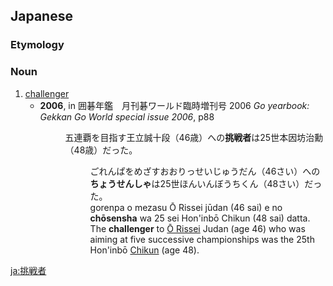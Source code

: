 ==Japanese==
{{ja-kanjitab|ちょう|せん|しゃ|yomi=o}}

===Etymology===
{{suffix|挑戦|者|lang=ja|sort=ちょうせんしゃ}}

===Noun===
{{ja-noun|ちょうせんしゃ|kyu=挑戰者}}

# [[challenger]]
#* '''2006''', in 囲碁年鑑　月刊碁ワールド臨時増刊号 2006 ''Go yearbook: Gekkan Go World special issue 2006'', p88
#*: 五連覇を目指す王立誠十段（46歳）への'''挑戦者'''は25世本因坊治勳（48歳）だった。
#*:: ごれんぱをめざすおおりっせいじゅうだん（46さい）への'''ちょうせんしゃ'''は25世ほんいんぼうちくん（48さい）だった。
#*:: gorenpa o mezasu Ō Rissei jūdan (46 sai) e no '''chōsensha''' wa 25 sei Hon'inbō Chikun (48 sai) datta.
#*:: The '''challenger''' to [[w:O Rissei|Ō Rissei]] Judan (age 46) who was aiming at five successive championships was the 25th Hon'inbō [[w:Cho Chikun|Chikun]] (age 48).

[[ja:挑戦者]]